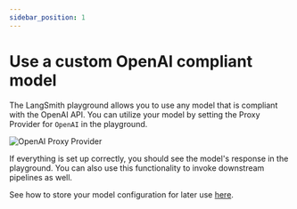 ```yaml
---
sidebar_position: 1
---
```


# Use a custom OpenAI compliant model

The LangSmith playground allows you to use any model that is compliant with the OpenAI API. You can utilize your model by setting the Proxy Provider for `OpenAI` in the playground.


![OpenAI Proxy Provider](./static/openai_proxy_provider.png)

If everything is set up correctly, you should see the model's response in the playground. You can also use this functionality to invoke downstream pipelines as well.

See how to store your model configuration for later use [here](./save_model_configuration).
